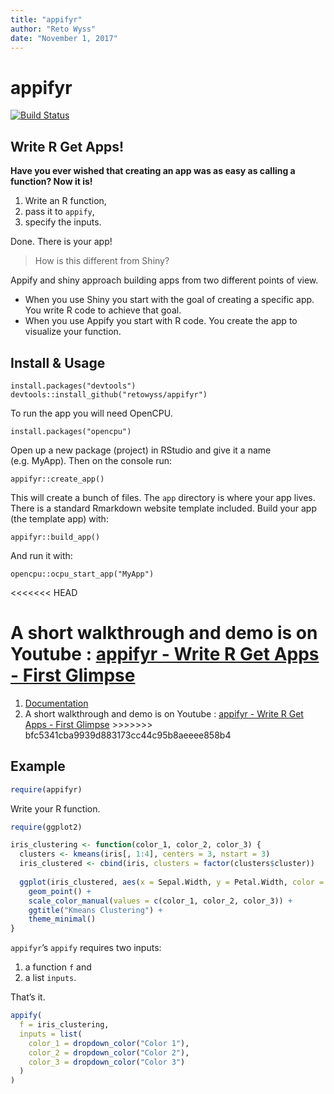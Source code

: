 ```yaml
---
title: "appifyr"
author: "Reto Wyss"
date: "November 1, 2017"
---
```


# appifyr

[![Build Status](https://travis-ci.org/retowyss/appifyr.svg?branch=master)](https://travis-ci.org/retowyss/appifyr)

## Write R Get Apps!

__Have you ever wished that creating an app was as easy as calling a function? Now it is!__

1. Write an R function, 
2. pass it to `appify`, 
3. specify the inputs. 

Done. There is your app!

> How is this different from Shiny?

Appify and shiny approach building apps from two different points of view. 

* When you use Shiny you start with the goal of creating a specific app. You write R code to achieve that goal. 
* When you use Appify you start with R code. You create the app to visualize your function.

## Install & Usage

```
install.packages("devtools")
devtools::install_github("retowyss/appifyr")
```

To run the app you will need OpenCPU.

```
install.packages("opencpu")
```

Open up a new package (project) in RStudio and give it a name (e.g. MyApp). Then on the console run:

```
appifyr::create_app()
```

This will create a bunch of files. The `app` directory is where your app lives. There is a standard Rmarkdown website template included. Build your app (the template app) with:

```
appifyr::build_app()
```

And run it with:

```
opencpu::ocpu_start_app("MyApp")
```

<<<<<<< HEAD

A short walkthrough and demo is on Youtube : [appifyr - Write R Get Apps - First Glimpse](https://www.youtube.com/watch?v=CAlBD6_T374)
=======
1. [Documentation](https://retowyss.github.io/appifyr/)
2. A short walkthrough and demo is on Youtube : [appifyr - Write R Get Apps - First Glimpse](https://www.youtube.com/watch?v=CAlBD6_T374)
>>>>>>> bfc5341cba9939d883173cc44c95b8aeeee858b4

## Example

```r
require(appifyr)
```

Write your R function.

```r
require(ggplot2)

iris_clustering <- function(color_1, color_2, color_3) {
  clusters <- kmeans(iris[, 1:4], centers = 3, nstart = 3)
  iris_clustered <- cbind(iris, clusters = factor(clusters$cluster))
  
  ggplot(iris_clustered, aes(x = Sepal.Width, y = Petal.Width, color = clusters)) +
    geom_point() +
    scale_color_manual(values = c(color_1, color_2, color_3)) +
    ggtitle("Kmeans Clustering") + 
    theme_minimal()
}
```

`appifyr`'s `appify` requires two inputs: 

1. a function `f` and 
2. a list `inputs`. 

That's it.

```r
appify(
  f = iris_clustering, 
  inputs = list(
    color_1 = dropdown_color("Color 1"),
    color_2 = dropdown_color("Color 2"),
    color_3 = dropdown_color("Color 3")
  )
)
```
